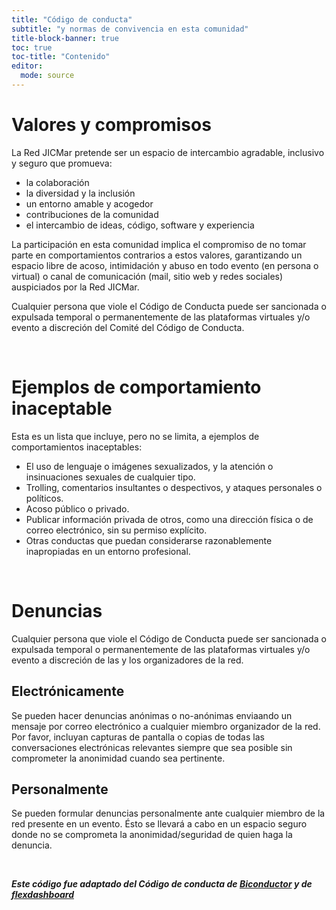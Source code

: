 ```yaml
---
title: "Código de conducta"
subtitle: "y normas de convivencia en esta comunidad"
title-block-banner: true
toc: true
toc-title: "Contenido"
editor: 
  mode: source
---
```


# Valores y compromisos

La Red JICMar pretende ser un espacio de intercambio [agradable]{.bold-dark-gray}, [inclusivo]{.bold-dark-gray} y [seguro]{.bold-dark-gray} que promueva:

* la colaboración
* la diversidad y la inclusión
* un entorno amable y acogedor
* contribuciones de la comunidad
* el intercambio de ideas, código, software y experiencia

La participación en esta comunidad implica el [compromiso de no tomar parte en comportamientos contrarios a estos valores]{.bold-dark-gray}, garantizando un espacio libre de acoso, intimidación y abuso en todo evento (en persona o virtual) o canal de comunicación (mail, sitio web y redes sociales) auspiciados por la Red JICMar.

Cualquier persona que viole el Código de Conducta puede ser sancionada o expulsada temporal o permanentemente de las plataformas virtuales y/o evento a discreción del Comité del Código de Conducta.

<br>

# Ejemplos de comportamiento inaceptable

Esta es un lista que incluye, pero no se limita, a ejemplos de comportamientos inaceptables:

* El uso de lenguaje o imágenes sexualizados, y la atención o insinuaciones sexuales de cualquier tipo.
* Trolling, comentarios insultantes o despectivos, y ataques personales o políticos.
* Acoso público o privado.
* Publicar información privada de otros, como una dirección física o de correo electrónico, sin su permiso explícito.
* Otras conductas que puedan considerarse razonablemente inapropiadas en un entorno profesional.

<br>

# Denuncias

Cualquier persona que viole el Código de Conducta puede ser sancionada o expulsada temporal o permanentemente de las plataformas virtuales y/o evento a discreción de las y los organizadores de la red.

## Electrónicamente

Se pueden hacer denuncias anónimas o no-anónimas enviaando un mensaje por correo electrónico a cualquier miembro organizador de la red. Por favor, incluyan capturas de pantalla o copias de todas las conversaciones electrónicas relevantes siempre que sea posible sin comprometer la anonimidad cuando sea pertinente.

## Personalmente

Se pueden formular denuncias personalmente ante cualquier miembro de la red presente en un evento. Ésto se llevará a cabo en un espacio seguro donde no se comprometa la anonimidad/seguridad de quien haga la denuncia.

<br>


***Este código fue adaptado del Código de conducta de [Biconductor](https://www.bioconductor.org/about/code-of-conduct/) y de [flexdashboard](https://pkgs.rstudio.com/flexdashboard/CODE_OF_CONDUCT.html)***

